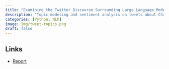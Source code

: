 ```yaml
---
title: "Examining the Twitter Discourse Surrounding Large Language Models"
description: "Topic modeling and sentiment analysis on tweets about ChatGPT and other LLMs"
categories: [Python, NLP]
image: img/tweet-topics.png
draft: false
---
```


## Links

-   [Report](../../files/llm-tweets.html)
